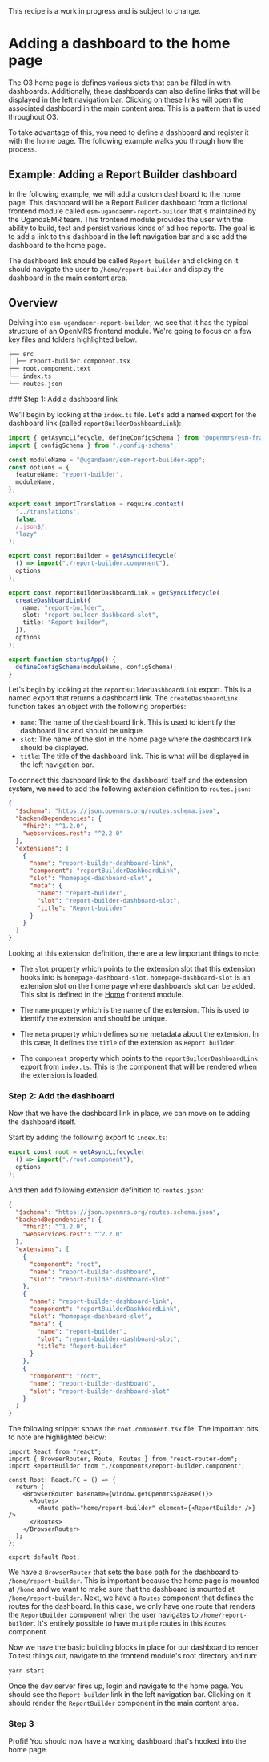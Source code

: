 
<Callout emoji="ℹ️" type="info">
  This recipe is a work in progress and is subject to change.
</Callout>

# Adding a dashboard to the home page

The O3 home page is defines various slots that can be filled in with dashboards. Additionally, these dashboards can also define links that will be displayed in the left navigation bar. Clicking on these links will open the associated dashboard in the main content area. This is a pattern that is used throughout O3.

To take advantage of this, you need to define a dashboard and register it with the home page. The following example walks you through how the process.

## Example: Adding a Report Builder dashboard

In the following example, we will add a custom dashboard to the home page. This dashboard will be a Report Builder dashboard from a fictional frontend module called `esm-ugandaemr-report-builder` that's maintained by the UgandaEMR team. This frontend module provides the user with the ability to build, test and persist various kinds of ad hoc reports. The goal is to add a link to this dashboard in the left navigation bar and also add the dashboard to the home page.

The dashboard link should be called `Report builder` and clicking on it should navigate the user to `/home/report-builder` and display the dashboard in the main content area.

## Overview

Delving into `esm-ugandaemr-report-builder`, we see that it has the typical structure of an OpenMRS frontend module. We're going to focus on a few key files and folders highlighted below.

```md
├── src
│ ├── report-builder.component.tsx
├── root.component.text
└── index.ts
└── routes.json
```

<Steps>
### Step 1: Add a dashboard link

We'll begin by looking at the `index.ts` file. Let's add a named export for the dashboard link (called `reportBuilderDashboardLink`):

```ts copy {22-29}
import { getAsyncLifecycle, defineConfigSchema } from "@openmrs/esm-framework";
import { configSchema } from "./config-schema";

const moduleName = "@ugandaemr/esm-report-builder-app";
const options = {
  featureName: "report-builder",
  moduleName,
};

export const importTranslation = require.context(
  "../translations",
  false,
  /.json$/,
  "lazy"
);

export const reportBuilder = getAsyncLifecycle(
  () => import("./report-builder.component"),
  options
);

export const reportBuilderDashboardLink = getSyncLifecycle(
  createDashboardLink({
    name: "report-builder",
    slot: "report-builder-dashboard-slot",
    title: "Report builder",
  }),
  options
);

export function startupApp() {
  defineConfigSchema(moduleName, configSchema);
}
```

Let's begin by looking at the `reportBuilderDashboardLink` export. This is a named export that returns a dashboard link. The `createDashboardLink` function takes an object with the following properties:

- `name`: The name of the dashboard link. This is used to identify the dashboard link and should be unique.
- `slot`: The name of the slot in the home page where the dashboard link should be displayed.
- `title`: The title of the dashboard link. This is what will be displayed in the left navigation bar.

To connect this dashboard link to the dashboard itself and the extension system, we need to add the following extension definition to `routes.json`:

```json copy {8-17}
{
  "$schema": "https://json.openmrs.org/routes.schema.json",
  "backendDependencies": {
    "fhir2": "^1.2.0",
    "webservices.rest": "^2.2.0"
  },
  "extensions": [
    {
      "name": "report-builder-dashboard-link",
      "component": "reportBuilderDashboardLink",
      "slot": "homepage-dashboard-slot",
      "meta": {
        "name": "report-builder",
        "slot": "report-builder-dashboard-slot",
        "title": "Report-builder"
      }
    }
  ]
}
```

Looking at this extension definition, there are a few important things to note:

- The `slot` property which points to the extension slot that this extension hooks into is `homepage-dashboard-slot`. `homepage-dashboard-slot` is an extension slot on the home page where dashboards slot can be added. This slot is defined in the [Home](https://github.com/openmrs/openmrs-esm-home/blob/50c5fb9d6aabf21296de986239c34f557709250d/packages/esm-home-app/src/routes.json#L24) frontend module.

- The `name` property which is the name of the extension. This is used to identify the extension and should be unique.

- The `meta` property which defines some metadata about the extension. In this case, It defines the `title` of the extension as `Report builder`.

- The `component` property which points to the `reportBuilderDashboardLink` export from `index.ts`. This is the component that will be rendered when the extension is loaded.

### Step 2: Add the dashboard

Now that we have the dashboard link in place, we can move on to adding the dashboard itself.

Start by adding the following export to `index.ts`:

```ts copy
export const root = getAsyncLifecycle(
  () => import("./root.component"),
  options
);
```

And then add following extension definition to `routes.json`:

```json {7-12, 23-27}
{
  "$schema": "https://json.openmrs.org/routes.schema.json",
  "backendDependencies": {
    "fhir2": "^1.2.0",
    "webservices.rest": "^2.2.0"
  },
  "extensions": [
    {
      "component": "root",
      "name": "report-builder-dashboard",
      "slot": "report-builder-dashboard-slot"
    },
    {
      "name": "report-builder-dashboard-link",
      "component": "reportBuilderDashboardLink",
      "slot": "homepage-dashboard-slot",
      "meta": {
        "name": "report-builder",
        "slot": "report-builder-dashboard-slot",
        "title": "Report-builder"
      }
    },
    {
      "component": "root",
      "name": "report-builder-dashboard",
      "slot": "report-builder-dashboard-slot"
    }
  ]
}
```

The following snippet shows the `root.component.tsx` file. The important bits to note are highlighted below:

```tsx {7-11}
import React from "react";
import { BrowserRouter, Route, Routes } from "react-router-dom";
import ReportBuilder from "./components/report-builder.component";

const Root: React.FC = () => {
  return (
    <BrowserRouter basename={window.getOpenmrsSpaBase()}>
      <Routes>
        <Route path="home/report-builder" element={<ReportBuilder />} />
      </Routes>
    </BrowserRouter>
  );
};

export default Root;
```

We have a `BrowserRouter` that sets the base path for the dashboard to `/home/report-builder`. This is important because the home page is mounted at `/home` and we want to make sure that the dashboard is mounted at `/home/report-builder`. Next, we have a `Routes` component that defines the routes for the dashboard. In this case, we only have one route that renders the `ReportBuilder` component when the user navigates to `/home/report-builder`. It's entirely possible to have multiple routes in this `Routes` component.

Now we have the basic building blocks in place for our dashboard to render. To test things out, navigate to the frontend module's root directory and run:

```sh
yarn start
```

Once the dev server fires up, login and navigate to the home page. You should see the `Report builder` link in the left navigation bar. Clicking on it should render the `ReportBuilder` component in the main content area.

### Step 3

Profit! You should now have a working dashboard that's hooked into the home page.

</Steps>
